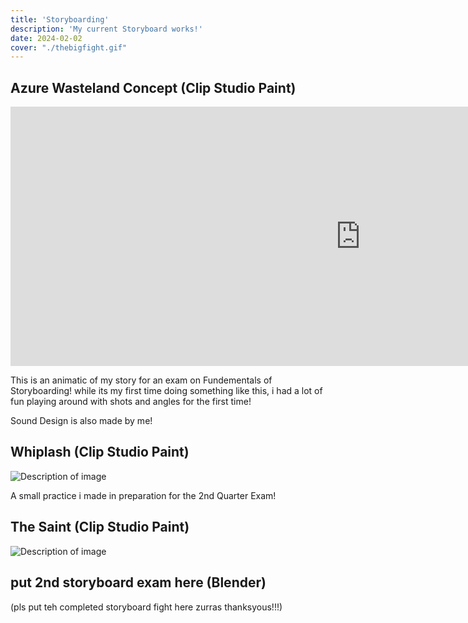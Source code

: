 ```yaml
---
title: 'Storyboarding'
description: 'My current Storyboard works!'
date: 2024-02-02
cover: "./thebigfight.gif"
---
```


## Azure Wasteland Concept (Clip Studio Paint)
<iframe 
  width="1120" 
  height="415" 
  src="https://drive.google.com/file/d/1q_LDWmarObTll5cxP2h8YCL36IFF_y7s/preview" 
  title="hi" 
  frameborder="0" 
  allow="accelerometer; autoplay; clipboard-write; encrypted-media; gyroscope; picture-in-picture" 
  allowfullscreen>
</iframe>

This is an animatic of my story for an exam on Fundementals of Storyboarding!
while its my first time doing something like this, i had a lot of fun playing around with
shots and angles for the first time!

Sound Design is also made by me!

## Whiplash (Clip Studio Paint)
<div class="image-container">
  <img src="/src/content/blog/en/storyboarding/thebigfight.gif" alt="Description of image" />
</div>

A small practice i made in preparation for the 2nd Quarter Exam!

## The Saint (Clip Studio Paint)
<div class="image-container">
  <img src="/src/content/blog/en/storyboarding/saint.png" alt="Description of image" />
</div>

## put 2nd storyboard exam here (Blender)

(pls put teh completed storyboard fight here zurras thanksyous!!!)